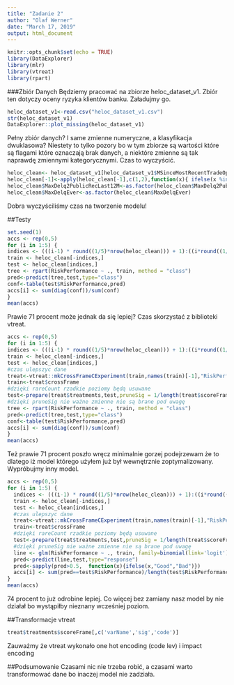 ```yaml
---
title: "Zadanie 2"
author: "Olaf Werner"
date: "March 17, 2019"
output: html_document
---
```


```r
knitr::opts_chunk$set(echo = TRUE)
library(DataExplorer)
library(mlr)
library(vtreat)
library(rpart)
```
###Zbiór Danych 
Będziemy pracować na zbiorze heloc_dataset_v1. Zbiór ten dotyczy oceny ryzyka klientów banku. Załadujmy go.

```r
heloc_dataset_v1<-read.csv("heloc_dataset_v1.csv")
str(heloc_dataset_v1)
DataExplorer::plot_missing(heloc_dataset_v1)
```

Pełny zbiór danych? I same zmienne numeryczne, a klasyfikacja dwuklasowa? Niestety to tylko pozory bo w tym zbiorze są wartości które są flagami które oznaczają brak danych, a niektóre zmienne są tak naprawdę zmiennymi kategorycznymi. Czas to wyczyścić. 

```r
heloc_clean<- heloc_dataset_v1[heloc_dataset_v1$MSinceMostRecentTradeOpen != -9, ]
heloc_clean[-1]<-apply(heloc_clean[-1],c(1,2),function(x){ ifelse(x %in% c(-7,-8,-9),NA,x)})
heloc_clean$MaxDelq2PublicRecLast12M<-as.factor(heloc_clean$MaxDelq2PublicRecLast12M)
heloc_clean$MaxDelqEver<-as.factor(heloc_clean$MaxDelqEver)
```

Dobra wyczyściliśmy czas na tworzenie modelu!

##Testy
```r
set.seed(1)
accs <- rep(0,5)
for (i in 1:5) {
indices <- (((i-1) * round((1/5)*nrow(heloc_clean))) + 1):((i*round((1/5) * nrow(heloc_clean))))
train <- heloc_clean[-indices,]
test <- heloc_clean[indices,]
tree <- rpart(RiskPerformance ~ ., train, method = "class")
pred<-predict(tree,test,type="class")
conf<-table(test$RiskPerformance,pred)
accs[i] <- sum(diag(conf))/sum(conf)
}
mean(accs)
```

Prawie 71 procent może jednak da się lepiej? Czas skorzystać z biblioteki vtreat.

```r
accs <- rep(0,5)
for (i in 1:5) {
indices <- (((i-1) * round((1/5)*nrow(heloc_clean))) + 1):((i*round((1/5) * nrow(heloc_clean))))
train <- heloc_clean[-indices,]
test <- heloc_clean[indices,]
#czas ulepszyc dane
treat<-vtreat::mkCrossFrameCExperiment(train,names(train)[-1],"RiskPerformance","Good",rareCount=dim(train)[1]/20,verbose = FALSE)
train<-treat$crossFrame
#dzięki rareCount rzadkie poziomy będą usuwane
test<-prepare(treat$treatments,test,pruneSig = 1/length(treat$scoreFrame$varName))
#dzięki pruneSig nie ważne zmienne nie są brane pod uwagę
tree <- rpart(RiskPerformance ~ ., train, method = "class")
pred<-predict(tree,test,type="class")
conf<-table(test$RiskPerformance,pred)
accs[i] <- sum(diag(conf))/sum(conf)
}
mean(accs)
```

Też prawie 71 procent poszło wręcz minimalnie gorzej podejrzewam że to dlatego iż model którego użyłem już był wewnętrznie zoptymalizowany.
Wypróbujmy inny model.

```r
accs <- rep(0,5)
for (i in 1:5) {
  indices <- (((i-1) * round((1/5)*nrow(heloc_clean))) + 1):((i*round((1/5) * nrow(heloc_clean))))
  train <- heloc_clean[-indices,]
  test <- heloc_clean[indices,]
  #czas ulepszyc dane
  treat<-vtreat::mkCrossFrameCExperiment(train,names(train)[-1],"RiskPerformance","Good",rareCount=dim(train)[1]/20,verbose = FALSE)
  train<-treat$crossFrame
  #dzięki rareCount rzadkie poziomy będą usuwane
  test<-prepare(treat$treatments,test,pruneSig = 1/length(treat$scoreFrame$varName))
  #dzięki pruneSig nie ważne zmienne nie są brane pod uwagę
  line <- glm(RiskPerformance ~ ., train, family=binomial(link='logit'))
  pred<-predict(line,test,type="response")
  pred<-sapply(pred>0.5,  function(x){ifelse(x,"Good","Bad")})
  accs[i] <- sum(pred==test$RiskPerformance)/length(test$RiskPerformance)
}
mean(accs)
```

74 procent to już odrobine lepiej. Co więcej bez zamiany nasz model by nie działał bo wystąpiłby nieznany wcześniej poziom.

##Transformacje vtreat
```r
treat$treatments$scoreFrame[,c('varName','sig','code')]
```

Zauważmy że vtreat wykonało one hot encoding (code lev) i impact encoding

##Podsumowanie
Czasami nic nie trzeba robić, a czasami warto transformować dane bo inaczej model nie zadziała.